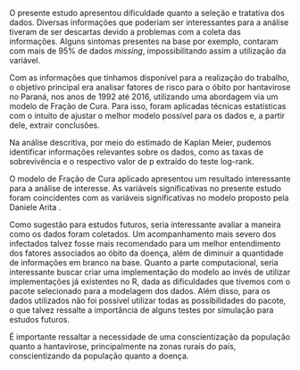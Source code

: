 O presente estudo apresentou dificuldade quanto a seleção e tratativa dos dados. Diversas informações que poderiam ser interessantes para a análise tiveram de ser descartas devido a problemas com a coleta das informações. Alguns sintomas presentes na base por exemplo, contaram com mais de 95% de dados *missing*, impossibilitando assim a utilização da variável.

Com as informações que tínhamos disponível para a realização do trabalho, o objetivo principal era analisar fatores de risco para o óbito por hantavirose no Paraná, nos anos de 1992 até 2016, utilizando uma abordagem via um modelo de Fração de Cura. Para isso, foram aplicadas técnicas estatísticas com o intuito de ajustar o melhor modelo possível para os dados e, a partir dele, extrair conclusões.

Na análise descritiva, por meio do estimado de Kaplan Meier, pudemos identificar informações relevantes sobre os dados, como as taxas de sobrevivência e o respectivo valor de p extraído do teste log-rank.

O modelo de Fração de Cura aplicado apresentou um resultado interessante para a análise de interesse. As variáveis significativas no presente estudo foram coincidentes com as variáveis significativas no modelo proposto pela Daniele Arita \cite{Arita2019}.

Como sugestão para estudos futuros, seria interessante avaliar a maneira como os dados foram coletados. Um acompanhamento mais severo dos infectados talvez fosse mais recomendado para um melhor entendimento dos fatores associados ao óbito da doença, além de diminuir a quantidade de informações em branco na base. Quanto a parte computacional, seria interessante buscar criar uma implementação do modelo ao invés de utilizar implementações já existentes no R, dada as dificuldades que tivemos com o pacote selecionado para a modelagem dos dados. Além disso, para os dados utilizados não foi possível utilizar todas as possibilidades do pacote, o que talvez ressalte a importância de alguns testes por simulação para estudos futuros.

É importante ressaltar a necessidade de uma conscientização da população quanto a hantavirose, principalmente na zonas rurais do país, conscientizando da população quanto a doença.
